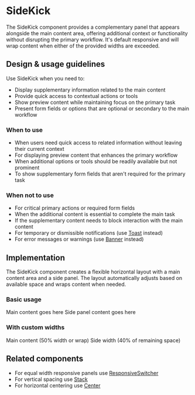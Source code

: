 
# SideKick

The SideKick component provides a complementary panel that appears alongside the
main content area, offering additional context or functionality without
disrupting the primary workflow. It's default responsive and will wrap content
when either of the provided widths are exceeded.

## Design & usage guidelines

Use SideKick when you need to:

- Display supplementary information related to the main content
- Provide quick access to contextual actions or tools
- Show preview content while maintaining focus on the primary task
- Present form fields or options that are optional or secondary to the main
  workflow

### When to use

- When users need quick access to related information without leaving their
  current context
- For displaying preview content that enhances the primary workflow
- When additional options or tools should be readily available but not prominent
- To show supplementary form fields that aren't required for the primary task

### When not to use

- For critical primary actions or required form fields
- When the additional content is essential to complete the main task
- If the supplementary content needs to block interaction with the main content
- For temporary or dismissible notifications (use [Toast](/components/Toast)
  instead)
- For error messages or warnings (use [Banner](/components/Banner) instead)

## Implementation

The SideKick component creates a flexible horizontal layout with a main content
area and a side panel. The layout automatically adjusts based on available space
and wraps content when needed.

### Basic usage

<Canvas>
  <div style={{ width: "100%" }}>
    <SideKick sideWidth="80px" contentMinWidth="60%">
      <Card>
        <Box padding="base">
          <Text>Main content goes here</Text>
        </Box>
      </Card>
      <Card>
        <Box padding="base">
          <Text>Side panel content goes here</Text>
        </Box>
      </Card>
    </SideKick>
  </div>
</Canvas>

### With custom widths

<Canvas>
  <div style={{ width: "100%" }}>
    <SideKick contentMinWidth="50%" sideWidth="40%">
      <Card>
        <Box padding="base">
          <Text>Main content (50% width or wrap)</Text>
        </Box>
      </Card>
      <Card>
        <Box padding="base">
          <Text> Side width (40% of remaining space)</Text>
        </Box>
      </Card>
    </SideKick>
  </div>
</Canvas>

## Related components

- For equal width responsive panels use
  [ResponsiveSwitcher](/components/ResponsiveSwitcher)
- For vertical spacing use [Stack](/components/Stack)
- For horizontal centering use [Center](/components/Center)
